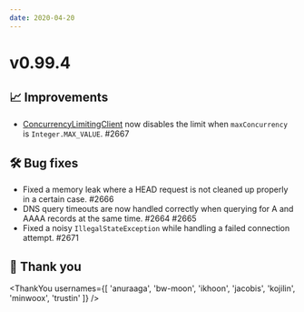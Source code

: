 ```yaml
---
date: 2020-04-20
---
```


# v0.99.4

## 📈 Improvements

- [ConcurrencyLimitingClient](type) now disables the limit when `maxConcurrency` is `Integer.MAX_VALUE`. #2667

## 🛠️ Bug fixes

- Fixed a memory leak where a HEAD request is not cleaned up properly in a certain case. #2666
- DNS query timeouts are now handled correctly when querying for A and AAAA records at the same time. #2664 #2665
- Fixed a noisy `IllegalStateException` while handling a failed connection attempt. #2671

## 🙇 Thank you

<ThankYou usernames={[
  'anuraaga',
  'bw-moon',
  'ikhoon',
  'jacobis',
  'kojilin',
  'minwoox',
  'trustin'
]} />
